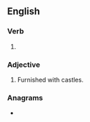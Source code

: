 ==English==

===Verb===
{{head|en|verb form}}

# {{en-past of|castle}}

===Adjective===
{{en-adj|-}}

# Furnished with castles.

===Anagrams===
* {{anagrams|en|adlects|sclated}}